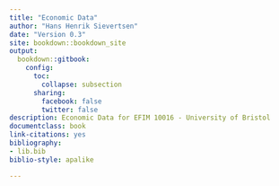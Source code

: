 --- 
title: "Economic Data"
author: "Hans Henrik Sievertsen"
date: "Version 0.3"
site: bookdown::bookdown_site
output: 
  bookdown::gitbook:
    config:
      toc:
        collapse: subsection
      sharing:
        facebook: false
        twitter: false
description: Economic Data for EFIM 10016 - University of Bristol
documentclass: book
link-citations: yes
bibliography:
- lib.bib
biblio-style: apalike

---

